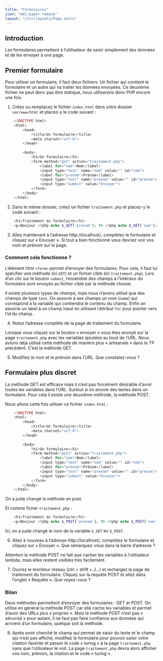 ```yaml
---
title: "Formulaires"
icon: "mdi:paper-remove"
layout: "/src/layouts/Page.astro"
---
```



## Introduction

Les formulaires permettent à l’utilisateur de saisir simplement des données et
de les envoyer à une page.

## Premier formulaire

Pour utiliser un formulaire, il faut deux fichiers. Un fichier qui contient le
formulaire et un autre qui va traiter les données envoyées. Ce deuxième
fichier ne peut donc pas être statique, nous utiliserons donc PHP encore une
fois.

1. Créez ou remplacez le fichier `index.html` dans votre dossier
`var/www/html` et placez-y le code suivant :

```php
    <!DOCTYPE html>
    <html>
        <head>
            <title>Un formulaire</title>
            <meta charset="utf-8">
        </head>
    
        <body>
            <h1>Un formulaire</h1>
            <form method="get" action="traitement.php">
                <label for="nom">Nom</label>
                <input type="text" name="nom" value="" id="nom">
                <label for="prenom">Prénom</label>
                <input type="text" name="prenom" value="" id="prenom">
                <input type="submit" value="Envoyer">
            </form>
        </body>
    </html>
```

2. Dans le même dossier, créez un fichier `traitement.php` et placez-y le
code suivant :

```php
    <h1>Traitement du formulaire</h1>
    <p>Bonjour <?php echo $_GET['prenom']; ?> <?php echo $_GET['nom']; ?>, votre formulaire a bien été traité.</p>
```

3. Allez maintenant à l’adresse http://localhost/, complétez le
formulaire et cliquez sur « Envoyer ». Si tout a bien fonctionné vous devriez
voir vos nom et prénom sur la page.

### Comment cela fonctionne ?

L’élément html `<form>` permet d’envoyer des formulaires. Pour cela, il faut
lui spécifier une méthode (ici `GET`) et un fichier cible (ici
`traitement.php`). Lors d’un clic sur le bouton `submit`, l’ensemble des
champs à l’intérieur du formulaire sont envoyés au fichier cible par la
méthode choisie.

Il existe plusieurs types de champs, mais nous n’avons utilisé que des champs
de type `text`. On associe à ses champs un nom (`name`) qui correspond à la
variable qui contiendra le contenu du champ. Enfin on associe un label à un
champ input en utilisant l’attribut `for` pour pointer vers l’id du champ.

4. Notez l’adresse complète de la page de traitement du formulaire.

Lorsque vous cliquez sur le bouton « envoyer » vous êtes envoyé sur la page
`traitement.php` avec les variables ajoutées au bout de l’URL. Nous avions
déjà utilisé cette méthode de manière plus « artisanale » dans le TP
précédent. C’est la méthode GET.

5. Modifiez le nom et le prénom dans l’URL. Que constatez-vous ?

## Formulaire plus discret

La méthode GET est efficace mais il n’est pas forcément désirable d’avoir
toutes les variables dans l’URL. Surtout si on envoie des textes dans un
formulaire. Pour cela il existe une deuxième méthode, la méthode POST.

Nous allons cette fois utiliser ce fichier `index.html` :

```php
    <!DOCTYPE html>
    <html>
        <head>
            <title>Un formulaire</title>
            <meta charset="utf-8">
        </head>
    
        <body>
            <h1>Un formulaire</h1>
            <form method="post" action="traitement.php">
                <label for="nom">Nom</label>
                <input type="text" name="nom" value="" id="nom">
                <label for="prenom">Prénom</label>
                <input type="text" name="prenom" value="" id="prenom">
                <input type="submit" value="Envoyer">
            </form>
        </body>
    </html>
```

On a juste changé la méthode en post.

Et comme ficher `traitement.php` :

```php
    <h1>Traitement du formulaire</h1>
    <p>Bonjour <?php echo $_POST['prenom']; ?> <?php echo $_POST['nom']; ?>, votre formulaire a bien été traité.</p>
```

Ici, on a juste changé le nom de la variable `$_GET` en `$_POST`.

6. Allez à nouveau à l’adresse http://localhost/, complétez le
formulaire et cliquez sur « Envoyer ». Que remarquez-vous dans la barre
d’adresse ?

Attention la méthode POST ne fait que cacher les variables à l’utilisateur
lambda, mais elles restent visibles très facilement.

7. Ouvrez le moniteur réseau (ctrl + shift + J…) et rechargez la page de
traitement du formulaire. Cliquez sur la requête POST et allez dans l’onglet «
Requête ». Que voyez-vous ?

### Bilan

Deux méthodes permettent d’envoyer des formulaires : GET et POST. On utilise
en général la méthode POST car elle cache les variables et permet d’avoir des
URLs plus « propres ». Mais la méthode POST n’est pas « sécurisé » pour
autant, il ne faut pas faire confiance aux données qui arrivent d’un
formulaire, quelque soit la méthode.

8. Après avoir cherché le champ qui permet de saisir du texte et le champ
qui n’est pas affiché, modifiez le formulaire pour pouvoir saisir votre
citation favorite et passer le code « turing » à la page `traitement.php` sans
que l’utilisateur le voit. La page `traitement.php` devra alors afficher vos
nom, prénom, la citation et le code « turing ».
